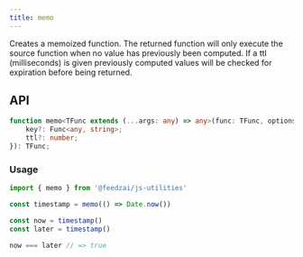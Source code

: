 ```yaml
---
title: memo
---
```

Creates a memoized function. The returned function will only execute the source function when no value has previously been computed. If a ttl (milliseconds) is given previously computed values will be checked for expiration before being returned.


## API

```typescript
function memo<TFunc extends (...args: any) => any>(func: TFunc, options?: {
    key?: Func<any, string>;
    ttl?: number;
}): TFunc;
```

### Usage

```typescript
import { memo } from '@feedzai/js-utilities'

const timestamp = memo(() => Date.now())

const now = timestamp()
const later = timestamp()

now === later // => true
```
